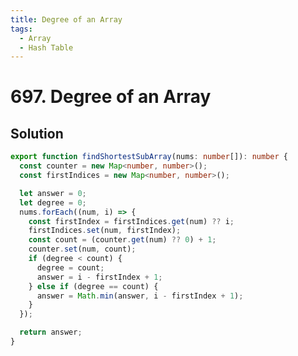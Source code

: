 ```yaml
---
title: Degree of an Array
tags:
  - Array
  - Hash Table
---
```


# 697. Degree of an Array

<Badges>
  <LevelBadge level="easy" />
  <TopicBadge name="Array" slug="array" />
  <TopicBadge name="Hash Table" slug="hash-table" />
</Badges>

## Solution

```typescript filename="solution.ts" copy
export function findShortestSubArray(nums: number[]): number {
  const counter = new Map<number, number>();
  const firstIndices = new Map<number, number>();

  let answer = 0;
  let degree = 0;
  nums.forEach((num, i) => {
    const firstIndex = firstIndices.get(num) ?? i;
    firstIndices.set(num, firstIndex);
    const count = (counter.get(num) ?? 0) + 1;
    counter.set(num, count);
    if (degree < count) {
      degree = count;
      answer = i - firstIndex + 1;
    } else if (degree == count) {
      answer = Math.min(answer, i - firstIndex + 1);
    }
  });

  return answer;
}
```

<ProblemLink
  codingSite="leetcode"
  href="https://leetcode.com/problems/degree-of-an-array"
  title="Degree of an Array"
/>
